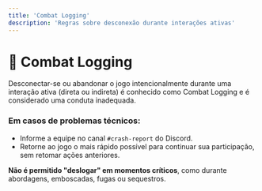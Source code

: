 ```yaml
---
title: 'Combat Logging'
description: 'Regras sobre desconexão durante interações ativas'
---
```


# 🚫 Combat Logging

Desconectar-se ou abandonar o jogo intencionalmente durante uma interação ativa (direta ou indireta) é conhecido como Combat Logging e é considerado uma conduta inadequada.

### Em casos de problemas técnicos:
- Informe a equipe no canal `#crash-report` do Discord.
- Retorne ao jogo o mais rápido possível para continuar sua participação, sem retomar ações anteriores.

**Não é permitido "deslogar" em momentos críticos**, como durante abordagens, emboscadas, fugas ou sequestros.